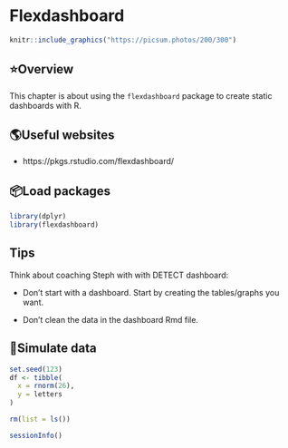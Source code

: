 # Flexdashboard

<!--
Hidden comments placeholder
-->

```r
knitr::include_graphics("https://picsum.photos/200/300")
```

## ⭐️Overview

This chapter is about using the `flexdashboard` package to create static dashboards with R.


## 🌎Useful websites

* https://pkgs.rstudio.com/flexdashboard/


## 📦Load packages

```r
library(dplyr)
library(flexdashboard)
```

## Tips 

Think about coaching Steph with with DETECT dashboard:   

* Don't start with a dashboard. Start by creating the tables/graphs you want.    

* Don't clean the data in the dashboard Rmd file.   


## 🔢Simulate data 

```r
set.seed(123)
df <- tibble(
  x = rnorm(26),
  y = letters
)
```


<!--
Clean up and add session info
-->

```r
rm(list = ls())
```

```r
sessionInfo()
```
